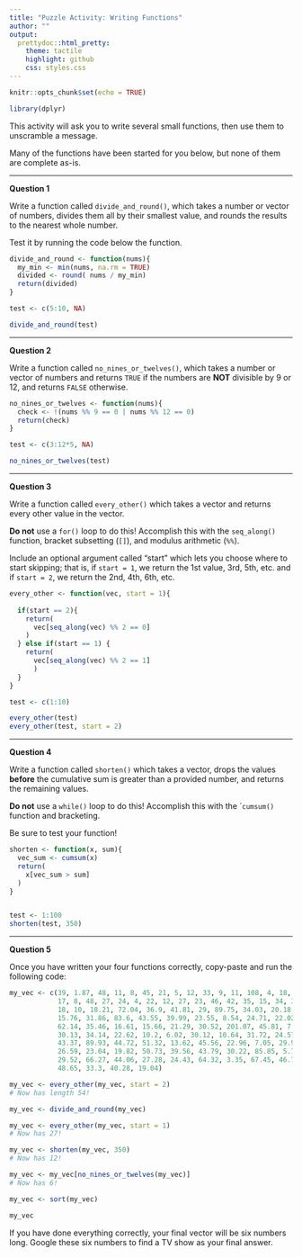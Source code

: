 ```yaml
---
title: "Puzzle Activity: Writing Functions"
author: ""
output:
  prettydoc::html_pretty:
    theme: tactile
    highlight: github
    css: styles.css
---
```


```r
knitr::opts_chunk$set(echo = TRUE)

library(dplyr)
```

This activity will ask you to write several small functions, then use them to
unscramble a message.

Many of the functions have been started for you below, but none of them are
complete as-is.

***

__Question 1__ 

Write a function called `divide_and_round()`, which takes a number or vector
of numbers, divides them all by their smallest value, and rounds the results to
the nearest whole number.  

Test it by running the code below the function.

```r
divide_and_round <- function(nums){
  my_min <- min(nums, na.rm = TRUE)
  divided <- round( nums / my_min)
  return(divided)
}

test <- c(5:10, NA)

divide_and_round(test)
```


*** 

__Question 2__ 

Write a function called `no_nines_or_twelves()`, which takes a number or
vector of numbers and returns `TRUE` if the numbers are **NOT** divisible
by 9 or 12, and returns `FALSE` otherwise.


```r
no_nines_or_twelves <- function(nums){
  check <- !(nums %% 9 == 0 | nums %% 12 == 0)
  return(check)
}

test <- c(3:12*5, NA)

no_nines_or_twelves(test)

```

***

__Question 3__ 

Write a function called `every_other()` which takes a vector and returns every
other value in the vector. 

**Do not** use a `for()` loop to do this! Accomplish this with the `seq_along()`
function, bracket subsetting (`[]`), and modulus arithmetic (`%%`). 

Include an optional argument called "start" which lets you choose where to start
skipping; that is, if `start = 1`, we return the 1st value, 3rd, 5th, etc. and
if `start = 2`, we return the 2nd, 4th, 6th, etc. 

```r

every_other <- function(vec, start = 1){
  
  if(start == 2){
    return(
      vec[seq_along(vec) %% 2 == 0]
    )
  } else if(start == 1) {
    return(
      vec[seq_along(vec) %% 2 == 1]
      ) 
  }
}

test <- c(1:10)

every_other(test)
every_other(test, start = 2)
```

***

__Question 4__ 

Write a function called `shorten()` which takes a vector, drops the values 
**before** the cumulative sum is greater than a provided number, and returns the
remaining values.

**Do not** use a `while()` loop to do this! Accomplish this with the ``cumsum()`
function and bracketing.

Be sure to test your function!

```r
shorten <- function(x, sum){
  vec_sum <- cumsum(x) 
  return(
    x[vec_sum > sum]
  )
}


test <- 1:100 
shorten(test, 350)
```

***

__Question 5__ 

Once you have written your four functions correctly, copy-paste and run the
following code:

```r

my_vec <- c(39, 1.87, 48, 11, 8, 45, 21, 5, 12, 33, 9, 11, 108, 4, 18, 5, 16,
            17, 8, 48, 27, 24, 4, 22, 12, 27, 23, 46, 42, 35, 15, 34, 36, 26,
            18, 10, 18.21, 72.04, 36.9, 41.81, 29, 89.75, 34.03, 20.18, 48.74,
            15.76, 31.86, 83.6, 43.55, 39.99, 23.55, 8.54, 24.71, 22.02, 9.71,
            62.14, 35.46, 16.61, 15.66, 21.29, 30.52, 201.07, 45.81, 7.85,
            30.13, 34.14, 22.62, 10.2, 6.02, 30.12, 10.64, 31.72, 24.57, 14.43,
            43.37, 89.93, 44.72, 51.32, 13.62, 45.56, 22.96, 7.05, 29.99, 41.38,
            26.59, 23.04, 19.82, 50.73, 39.56, 43.79, 30.22, 85.85, 5.78, 78.85,
            29.52, 66.27, 44.06, 27.28, 24.43, 64.32, 3.35, 67.45, 46.72, 48.44,
            48.65, 33.3, 40.28, 19.04)

my_vec <- every_other(my_vec, start = 2)
# Now has length 54! 

my_vec <- divide_and_round(my_vec)

my_vec <- every_other(my_vec, start = 1)
# Now has 27!

my_vec <- shorten(my_vec, 350)
# Now has 12!

my_vec <- my_vec[no_nines_or_twelves(my_vec)]
# Now has 6! 

my_vec <- sort(my_vec)

my_vec

```

If you have done everything correctly, your final vector will be six numbers
long.  Google these six numbers to find a TV show as your final answer.
